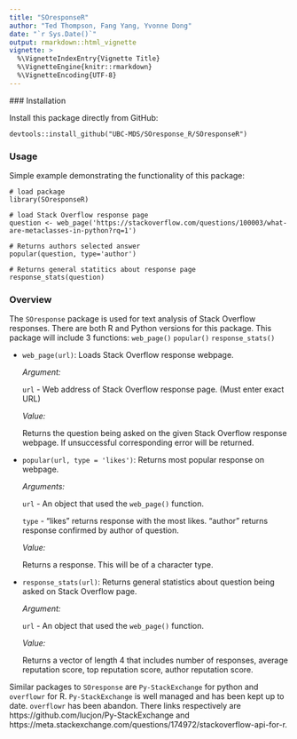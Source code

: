 ```yaml
---
title: "SOresponseR"
author: "Ted Thompson, Fang Yang, Yvonne Dong"
date: "`r Sys.Date()`"
output: rmarkdown::html_vignette
vignette: >
  %\VignetteIndexEntry{Vignette Title}
  %\VignetteEngine{knitr::rmarkdown}
  %\VignetteEncoding{UTF-8}
---
```

 ### Installation

Install this package directly from GitHub:
```
devtools::install_github("UBC-MDS/SOresponse_R/SOresponseR")
```

### Usage
Simple example demonstrating the functionality of this package:

```
# load package
library(SOresponseR)

# load Stack Overflow response page
question <- web_page('https://stackoverflow.com/questions/100003/what-are-metaclasses-in-python?rq=1')

# Returns authors selected answer
popular(question, type='author')

# Returns general statitics about response page
response_stats(question)
```



### Overview

The `SOresponse` package is used for text analysis of Stack Overflow responses. There are both R and Python versions for this package. This package will include 3 functions: `web_page()` `popular()` `response_stats()`

* `web_page(url)`: Loads Stack Overflow response webpage.

	*Argument:*

  `url` - Web address of Stack Overflow response page. (Must enter exact URL)

	*Value:*

  Returns the question being asked on the given Stack Overflow response webpage. If unsuccessful corresponding error will be returned.

* `popular(url, type = 'likes')`: Returns most popular response on webpage.       

  *Arguments:*

    `url` - An object that used the `web_page()` function.

    `type` - "likes" returns response with the most likes. "author" returns response confirmed by author of question.

  *Value:*

    Returns a response. This will be of a character type.

* `response_stats(url)`: Returns general statistics about question being asked on Stack Overflow page.

  *Argument:*

    `url` - An object that used the `web_page()` function.

  *Value:*

    Returns a vector of length 4 that includes number of responses, average reputation score, top reputation score, author reputation score.

Similar packages to `SOresponse` are `Py-StackExchange` for python and `overflowr` for R. `Py-StackExchange` is well managed and has been kept up to date. `overflowr` has been abandon. There links respectively are https://github.com/lucjon/Py-StackExchange and https://meta.stackexchange.com/questions/174972/stackoverflow-api-for-r.
